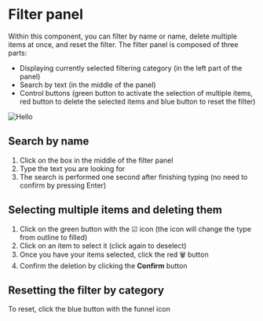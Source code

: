 # Filter panel

Within this component, you can filter by name or name, delete multiple items at once, and reset the filter.
The filter panel is composed of three parts:

- Displaying currently selected filtering category (in the left part of the panel)
- Search by text (in the middle of the panel)
- Control buttons (green button to activate the selection of multiple items, red button to delete the selected items and blue button to reset the filter)

![Hello](/images/filter.PNG)

## Search by name

1. Click on the box in the middle of the filter panel
2. Type the text you are looking for
3. The search is performed one second after finishing typing (no need to confirm by pressing Enter)

## Selecting multiple items and deleting them

1. Click on the green button with the ☑ icon (the icon will change the type from outline to filled)
2. Click on an item to select it (click again to deselect)
3. Once you have your items selected, click the red 🗑 button
4. Confirm the deletion by clicking the **Confirm** button

## Resetting the filter by category

To reset, click the blue button with the funnel icon